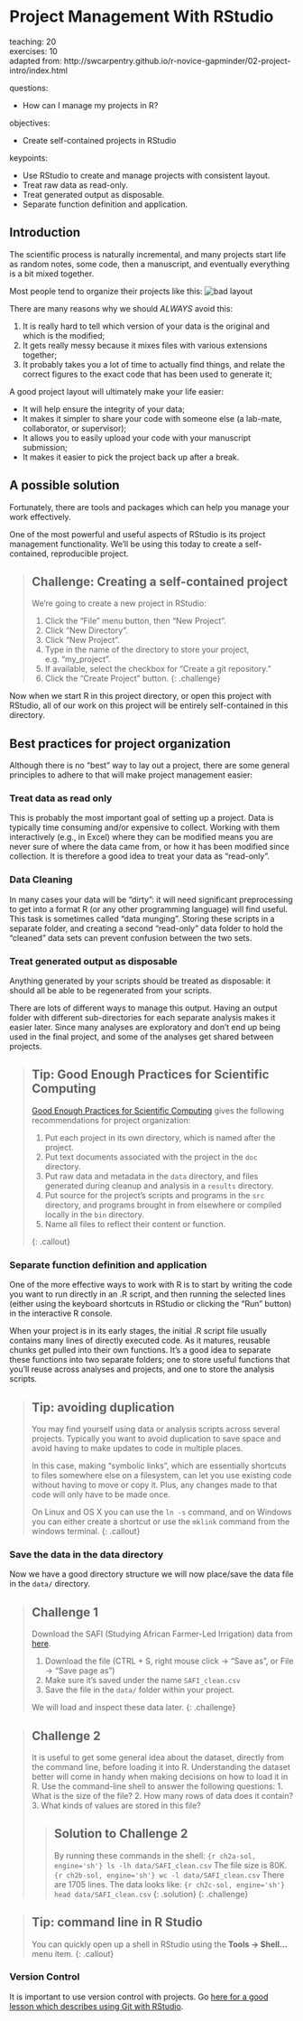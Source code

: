 # Project Management With RStudio {#projectmanagement}

teaching: 20  
exercises: 10  
adapted from: http://swcarpentry.github.io/r-novice-gapminder/02-project-intro/index.html  

questions:   

- How can I manage my projects in R?  

objectives:  

- Create self-contained projects in RStudio  

keypoints:  

- Use RStudio to create and manage projects with consistent layout.  
- Treat raw data as read-only.  
- Treat generated output as disposable.  
- Separate function definition and application.  


## Introduction

The scientific process is naturally incremental, and many projects
start life as random notes, some code, then a manuscript, and
eventually everything is a bit mixed together.  

Most people tend to organize their projects like this:
![bad layout](./fig/bad_layout.png)

There are many reasons why we should *ALWAYS* avoid this:

1. It is really hard to tell which version of your data is the original and which is the modified; 
2. It gets really messy because it mixes files with various extensions together;
3. It probably takes you a lot of time to actually find things, and relate the correct figures to the exact code that has been used to generate it;

A good project layout will ultimately make your life easier:

* It will help ensure the integrity of your data;
* It makes it simpler to share your code with someone else
(a lab-mate, collaborator, or supervisor);
* It allows you to easily upload your code with your manuscript submission;
* It makes it easier to pick the project back up after a break.

## A possible solution

Fortunately, there are tools and packages which can help you manage your work effectively.

One of the most powerful and useful aspects of RStudio is its project management functionality. We'll be using this today to create a self-contained, reproducible project.


> ## Challenge: Creating a self-contained project
>
> We're going to create a new project in RStudio:
>
> 1. Click the "File" menu button, then "New Project".
> 2. Click "New Directory".
> 3. Click "New Project".
> 4. Type in the name of the directory to store your project, e.g. "my_project".
> 5. If available, select the checkbox for "Create a git repository."
> 6. Click the "Create Project" button.
{: .challenge}

Now when we start R in this project directory, or open this project with RStudio, all of our work on this project will be entirely self-contained in this directory.

## Best practices for project organization

Although there is no "best" way to lay out a project, there are some general principles to adhere to that will make project management easier:

### Treat data as read only

This is probably the most important goal of setting up a project. Data is
typically time consuming and/or expensive to collect. Working with them
interactively (e.g., in Excel) where they can be modified means you are never sure of where the data came from, or how it has been modified since collection. It is therefore a good idea to treat your data as "read-only".

### Data Cleaning

In many cases your data will be "dirty": it will need significant preprocessing to get into a format R (or any other programming language) will find useful.
This task is sometimes called "data munging". Storing these scripts in a
separate folder, and creating a second "read-only" data folder to hold the
"cleaned" data sets can prevent confusion between the two sets.

### Treat generated output as disposable

Anything generated by your scripts should be treated as disposable: it should all be able to be regenerated from your scripts.

There are lots of different ways to manage this output. Having an output folder with different sub-directories for each separate analysis makes it easier later. Since many analyses are exploratory and don't end up being used in the final project, and some of the analyses get shared between projects.

> ## Tip: Good Enough Practices for Scientific Computing
>
> [Good Enough Practices for Scientific Computing](https://github.com/swcarpentry/good-enough-practices-in-scientific-computing/blob/gh-pages/good-enough-practices-for-scientific-computing.pdf) gives the following recommendations for project organization:
>
> 1. Put each project in its own directory, which is named after the project.
> 2. Put text documents associated with the project in the `doc` directory.
> 3. Put raw data and metadata in the `data` directory, and files generated during cleanup and analysis in a `results` directory.
> 4. Put source for the project's scripts and programs in the `src` directory, and programs brought in from elsewhere or compiled locally in the `bin` directory.
> 5. Name all files to reflect their content or function.
>
{: .callout}

### Separate function definition and application

One of the more effective ways to work with R is to start by writing the code you want to run directly in an .R script, and then running the selected lines (either using the keyboard shortcuts in RStudio or clicking the "Run" button) in the interactive R console.

When your project is in its early stages, the initial .R script file usually contains many lines of directly executed code. As it matures, reusable chunks get pulled into their own functions. It's a good idea to separate these functions into two separate folders; one to store useful functions that you'll reuse across analyses and projects, and one to store the analysis scripts.

> ## Tip: avoiding duplication
>
> You may find yourself using data or analysis scripts across several projects.
> Typically you want to avoid duplication to save space and avoid having to
> make updates to code in multiple places.
>
> In this case, making "symbolic links", which are essentially shortcuts to
> files somewhere else on a filesystem, can let you use existing code without
> having to move or copy it. Plus, any changes made to that code will only have
> to be made once.
>
> On Linux and OS X you can use the `ln -s` command, and on Windows you can
> either create a shortcut or use the `mklink` command from the windows terminal.
{: .callout}

### Save the data in the data directory

Now we have a good directory structure we will now place/save the data file in the `data/` directory.

> ## Challenge 1
> Download the SAFI (Studying African Farmer-Led Irrigation) data from [here](https://figshare.com/articles/SAFI_Survey_Results/6262019).
>
> 1. Download the file (CTRL + S, right mouse click -> "Save as", or File -> "Save page as")
> 2. Make sure it's saved under the name `SAFI_clean.csv`
> 3. Save the file in the `data/` folder within your project.
>
> We will load and inspect these data later.
{: .challenge}

> ## Challenge 2
> It is useful to get some general idea about the dataset, directly from the
> command line, before loading it into R. Understanding the dataset better
> will come in handy when making decisions on how to load it in R. Use the command-line
> shell to answer the following questions:
> 1. What is the size of the file?
> 2. How many rows of data does it contain?
> 3. What kinds of values are stored in this file?
>
> > ## Solution to Challenge 2
> >
> > By running these commands in the shell:
> > ```{r ch2a-sol, engine='sh'}
> > ls -lh data/SAFI_clean.csv
> > ```
> > The file size is 80K.
> > ```{r ch2b-sol, engine='sh'}
> > wc -l data/SAFI_clean.csv
> > ```
> > There are 1705 lines. The data looks like:
> > ```{r ch2c-sol, engine='sh'}
> > head data/SAFI_clean.csv
> > ```
> {: .solution}
{: .challenge}

> ## Tip: command line in R Studio
>
> You can quickly open up a shell in RStudio using the **Tools -> Shell...** menu item.
{: .callout}

### Version Control

It is important to use version control with projects.  Go [here for a good lesson which describes using Git with RStudio](https://swcarpentry.github.io/git-novice/14-supplemental-rstudio/).
